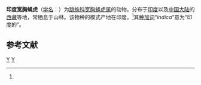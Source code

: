 {{Speciesbox
| name = 印度宽胸蝇虎
| status = 
| status_system = 
| image = 
| genus = Rhene
| species = indica
| authority = (Tikader, 1973)<ref name='id14860'>{{cite web| url =http://www.bioinfo.cn/db05/BjdwSpecies.php?action=view&id=14860| title =印度宽胸蝇虎| work =《中国动物物种编目数据库》| publisher =中国科学院微生物研究所| author =中国科学院动物研究所| accessdate =2009-04-28| deadurl =yes| archiveurl =https://web.archive.org/web/20160305021852/http://www.bioinfo.cn/db05/BjdwSpecies.php?action=view&id=14860| archivedate =2016-03-05}}</ref>
}}

'''印度宽胸蝇虎'''（[[学名|学名]]：{{lang|la|''Rhene indica''}}）为[[跳蛛科|跳蛛科]][[宽胸蝇虎属|宽胸蝇虎属]]的动物。分布于[[印度|印度]]以及[[中国大陆|中国大陆]]的[[西藏|西藏]]等地，常栖息于山林。该物种的模式产地在印度。<ref name='id14860'/>其[[种加词|种加词]]“''indica''”意为“印度的”。

== 参考文献 ==
{{reflist}}

{{Taxonbar|from=Q1817358}}

[[Category:宽胸蝇虎属|Y]]
[[Category:_1973年描述的动物|Y]]


{{蜘蛛小作品}}